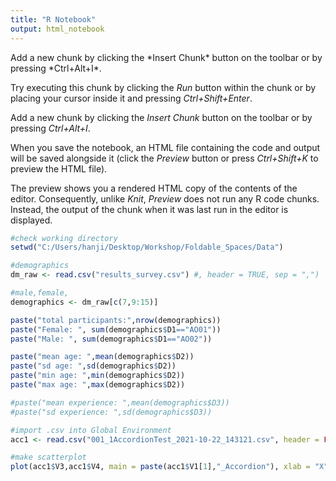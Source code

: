 ```yaml
---
title: "R Notebook"
output: html_notebook
---
```


Add a new chunk by clicking the \*Insert Chunk\* button on the toolbar or by pressing \*Ctrl+Alt+I\*.

Try executing this chunk by clicking the *Run* button within the chunk or by placing your cursor inside it and pressing *Ctrl+Shift+Enter*.

Add a new chunk by clicking the *Insert Chunk* button on the toolbar or by pressing *Ctrl+Alt+I*.

When you save the notebook, an HTML file containing the code and output will be saved alongside it (click the *Preview* button or press *Ctrl+Shift+K* to preview the HTML file).

The preview shows you a rendered HTML copy of the contents of the editor. Consequently, unlike *Knit*, *Preview* does not run any R code chunks. Instead, the output of the chunk when it was last run in the editor is displayed.

```r
#check working directory
setwd("C:/Users/hanji/Desktop/Workshop/Foldable_Spaces/Data")
```

```r
#demographics
dm_raw <- read.csv("results_survey.csv") #, header = TRUE, sep = ",")

#male,female,
demographics <- dm_raw[c(7,9:15)]

paste("total participants:",nrow(demographics))
paste("Female: ", sum(demographics$D1=="AO01"))
paste("Male: ", sum(demographics$D1=="AO02"))

paste("mean age: ",mean(demographics$D2))
paste("sd age: ",sd(demographics$D2))
paste("min age: ",min(demographics$D2))
paste("max age: ",max(demographics$D2))

#paste("mean experience: ",mean(demographics$D3))
#paste("sd experience: ",sd(demographics$D3))


```

```r
#import .csv into Global Environment
acc1 <- read.csv("001_1AccordionTest_2021-10-22_143121.csv", header = FALSE, sep = ",") 

#make scatterplot
plot(acc1$V3,acc1$V4, main = paste(acc1$V1[1],"_Accordion"), xlab = "X", ylab = "y")



```
